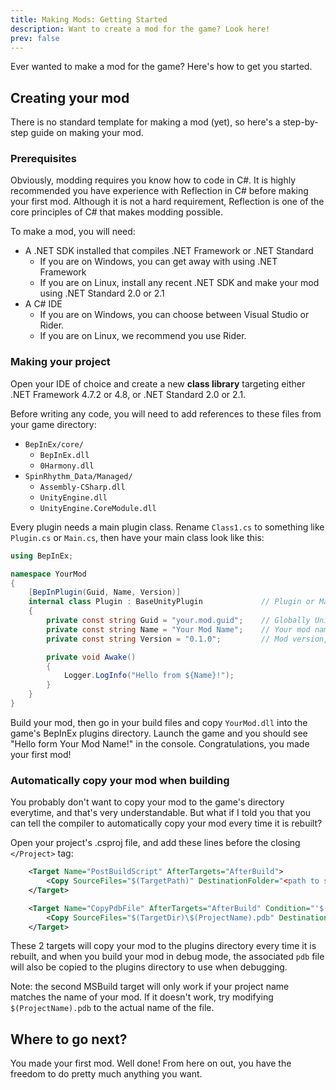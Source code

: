 ```yaml
---
title: Making Mods: Getting Started
description: Want to create a mod for the game? Look here!
prev: false
---
```


Ever wanted to make a mod for the game? Here's how to get you started.

## Creating your mod

There is no standard template for making a mod (yet), so here's a step-by-step guide on making your mod.

### Prerequisites

Obviously, modding requires you know how to code in C#. It is highly recommended you have experience with Reflection in C# before making your first mod. Although it is not a hard requirement, Reflection is one of the core principles of C# that makes modding possible.

To make a mod, you will need:
- A .NET SDK installed that compiles .NET Framework or .NET Standard
    - If you are on Windows, you can get away with using .NET Framework
    - If you are on Linux, install any recent .NET SDK and make your mod using .NET Standard 2.0 or 2.1
- A C# IDE
    - If you are on Windows, you can choose between Visual Studio or Rider.
    - If you are on Linux, we recommend you use Rider.

### Making your project

Open your IDE of choice and create a new **class library** targeting either .NET Framework 4.7.2 or 4.8, or .NET Standard 2.0 or 2.1.

Before writing any code, you will need to add references to these files from your game directory:
- `BepInEx/core/`
    - `BepInEx.dll`
    - `0Harmony.dll`
- `SpinRhythm_Data/Managed/`
    - `Assembly-CSharp.dll`
    - `UnityEngine.dll`
    - `UnityEngine.CoreModule.dll`

Every plugin needs a main plugin class. Rename `Class1.cs` to something like `Plugin.cs` or `Main.cs`, then have your main class look like this:
```cs
using BepInEx;

namespace YourMod
{
    [BepInPlugin(Guid, Name, Version)]
    internal class Plugin : BaseUnityPlugin             // Plugin or Main, whatever you named your file.
    {
        private const string Guid = "your.mod.guid";    // Globally Unique Identifier, usually follows the convention com.yourwebsite.yourmod
        private const string Name = "Your Mod Name";    // Your mod name
        private const string Version = "0.1.0";         // Mod version, follows semantic versioning https://semver.org/

        private void Awake()
        {
            Logger.LogInfo("Hello from ${Name}!");
        }
    }
}
```

Build your mod, then go in your build files and copy `YourMod.dll` into the game's BepInEx plugins directory.
Launch the game and you should see "Hello form Your Mod Name!" in the console. Congratulations, you made your first mod!

### Automatically copy your mod when building

You probably don't want to copy your mod to the game's directory everytime, and that's very understandable. But what if I told you that you can tell the compiler to automatically copy your mod every time it is rebuilt?

Open your project's .csproj file, and add these lines before the closing `</Project>` tag:

```xml
    <Target Name="PostBuildScript" AfterTargets="AfterBuild">
        <Copy SourceFiles="$(TargetPath)" DestinationFolder="<path to srxd>\BepInEx\plugins" SkipUnchangedFiles="false" OverwriteReadOnlyFiles="true" />
    </Target>

    <Target Name="CopyPdbFile" AfterTargets="AfterBuild" Condition="'$(Configuration)' == 'Debug' And '$(OS)' == 'Unix'">
        <Copy SourceFiles="$(TargetDir)\$(ProjectName).pdb" DestinationFolder="<path to srxd>\BepInEx\plugins" SkipUnchangedFiles="false" OverwriteReadOnlyFiles="true" />
    </Target>
```
These 2 targets will copy your mod to the plugins directory every time it is rebuilt, and when you build your mod in debug mode, the associated `pdb` file will also be copied to the plugins directory to use when debugging.

Note: the second MSBuild target will only work if your project name matches the name of your mod. If it doesn't work, try modifying `$(ProjectName).pdb` to the actual name of the file.

## Where to go next?

You made your first mod. Well done! From here on out, you have the freedom to do pretty much anything you want.
